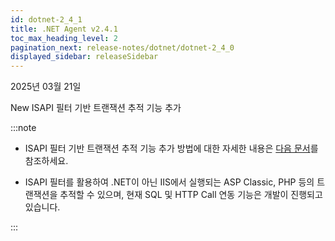 ```yaml
---
id: dotnet-2_4_1
title: .NET Agent v2.4.1
toc_max_heading_level: 2
pagination_next: release-notes/dotnet/dotnet-2_4_0
displayed_sidebar: releaseSidebar
---
```


2025년 03월 21일

<Status priority='1'>New</Status> ISAPI 필터 기반 트랜잭션 추적 기능 추가

:::note 

* ISAPI 필터 기반 트랜잭션 추적 기능 추가 방법에 대한 자세한 내용은 [다음 문서](/dotnet/isapi-filter-based-tx-tracking.mdx)를 참조하세요. 

* ISAPI 필터를 활용하여 .NET이 아닌 IIS에서 실행되는 ASP Classic, PHP 등의 트랜잭션을 추적할 수 있으며, 현재 SQL 및 HTTP Call 연동 기능은 개발이 진행되고 있습니다.

:::


<DownloadAgent />